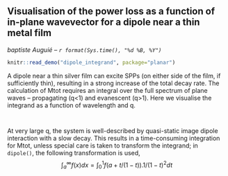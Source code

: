 ## Visualisation of the power loss as a function of in-plane wavevector for a dipole near a thin metal film
_baptiste Auguié -- `r format(Sys.time(), "%d %B, %Y")`_
```r
knitr::read_demo("dipole_integrand", package="planar")
```
A dipole near a thin silver film can excite SPPs (on either side of the film, if sufficiently thin), resulting in a strong increase of the total decay rate. The calculation of Mtot requires an integral over the full spectrum of plane waves -- propagating (q<1) and evanescent (q>1). Here we visualise the integrand as a function of wavelength and q. 

```r
```

```r
```

At very large q, the system is well-described by quasi-static image dipole interaction with a slow decay. This results in a time-consuming integration for Mtot, unless special care is taken to transform the integrand; in `dipole()`, the following transformation is used, $$\int_a^\infty f(x)dx = \int_0^1 f(a + t/(1-t)). 1 / (1-t)^2 dt$$
